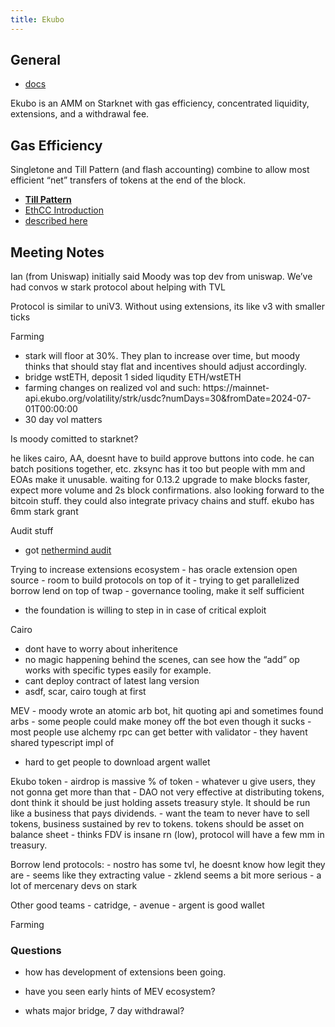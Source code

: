 ```yaml
---
title: Ekubo
---
```


## General

- [docs](https://docs.ekubo.org/)

Ekubo is an AMM on Starknet with gas efficiency, concentrated liquidity, extensions, and a withdrawal fee.

## Gas Efficiency

Singletone and Till Pattern (and flash accounting) combine to allow most efficient "net" transfers of tokens at the end of the block.

- **[Till Pattern](https://docs.ekubo.org/integration-guides/till-pattern)**
- [EthCC Introduction](https://www.youtube.com/watch?v=xFp8RlRq0qU)
- [described here](https://github.com/OpenZeppelin/openzeppelin-contracts/issues/4361#issuecomment-1595095135)

## Meeting Notes

Ian (from Uniswap) initially said Moody was top dev from uniswap. We've had convos w stark protocol about helping with TVL

Protocol is similar to uniV3. Without using extensions, its like v3 with smaller ticks

Farming

- stark will floor at 30%. They plan to increase over time, but moody thinks that should stay flat and incentives should adjust accordingly.
- bridge wstETH, deposit 1 sided liqudity ETH/wstETH
- farming changes on realized vol and such: https://mainnet-api.ekubo.org/volatility/strk/usdc?numDays=30&fromDate=2024-07-01T00:00:00
- 30 day vol matters

Is moody comitted to starknet?

he likes cairo, AA, doesnt have to build approve buttons into code. he can batch positions together, etc. zksync has it too but people with mm and EOAs make it unusable. 
waiting for 0.13.2 upgrade to make blocks faster, expect more volume and 2s block confirmations.
also looking forward to the bitcoin stuff. they could also integrate privacy chains and stuff.
ekubo has 6mm stark grant

Audit stuff

- got [nethermind audit](https://315464330-files.gitbook.io/~/files/v0/b/gitbook-x-prod.appspot.com/o/spaces%2FTLfgXtzlwI2fzDVFEifT%2Fuploads%2FQRpaG8UbUhVThiOUpCEo%2FNM0123_EKUBO_FINAL_PUBLIC.pdf?alt=media&token=f985eb7a-5b04-49fa-908a-558d090a93c3)

Trying to increase extensions ecosystem
- has oracle extension open source
- room to build protocols on top of it 
- trying to get parallelized borrow lend on top of twap
- governance tooling, make it self sufficient

- the foundation is willing to step in in case of critical exploit

Cairo

- dont have to worry about inheritence
- no magic happening behind the scenes, can see how the "add" op works with specific types easily for example.
- cant deploy contract of latest lang version
- asdf, scar, cairo tough at first


MEV
- moody wrote an atomic arb bot, hit quoting api and sometimes found arbs
- some people could make money off the bot even though it sucks
- most people use alchemy rpc can get better with validator
- they havent shared typescript impl of 

- hard to get people to download argent wallet


Ekubo token
- airdrop is massive % of token
- whatever u give users, they not gonna get more than that
- DAO not very effective at distributing tokens, dont think it should be just holding assets treasury style. It should be run like a business that pays dividends. 
- want the team to never have to sell tokens, business sustained by rev to tokens. tokens should be asset on balance sheet
- thinks FDV is insane rn (low), protocol will have a few mm in treasury.

Borrow lend protocols: 
- nostro has some tvl, he doesnt know how legit they are - seems like they extracting value
- zklend seems a bit more serious
- a lot of mercenary devs on stark



Other good teams
- catridge,
- avenue 
- argent is good wallet


Farming


### Questions

- how has development of extensions been going. 
- have you seen early hints of MEV ecosystem?

- whats major bridge, 7 day withdrawal?

